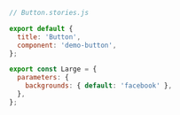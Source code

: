 ```js
// Button.stories.js

export default {
  title: 'Button',
  component: 'demo-button',
};

export const Large = {
  parameters: {
    backgrounds: { default: 'facebook' },
  },
};
```
